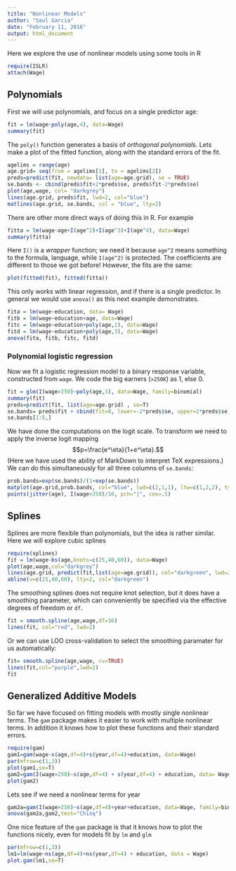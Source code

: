 ```yaml
---
title: "Nonlinear Models"
author: "Saul Garcia"
date: "February 11, 2016"
output: html_document
---
```


Here we explore the use of nonlinear models using some tools in R

```r
require(ISLR)
attach(Wage)
```

Polynomials
---------------------

First we will use polynomials, and focus on a single predictor age:

```r
fit = lm(wage~poly(age,4), data=Wage)
summary(fit)
```

The `poly()` function generates a basis of *orthogonal polynomials*.
Lets make a plot of the fitted function, along with the standard errors of the fit.

```r
agelims = range(age)
age.grid= seq(from = agelims[1], to = agelims[2])
preds=predict(fit, newdata= list(age=age.grid), se = TRUE)
se.bands <- cbind(preds$fit+2*preds$se, preds$fit-2*preds$se)
plot(age,wage, col= "darkgrey")
lines(age.grid, preds$fit, lwd=2, col="blue")
matlines(age.grid, se.bands, col = "blue", lty=2)
```

There are other more direct ways of doing this in R. For example

```r
fitta = lm(wage~age+I(age^2)+I(age^3)+I(age^4), data=Wage)
summary(fitta)
```

Here `I()` is a *wrapper* function; we need it because `age^2` means something to the formula, language, while `I(age^2)`
 is protected. The coefficients are different to those we got before! However, the fits are the same:
 
```r
plot(fitted(fit), fitted(fitta))
```

This only works with linear regression, and if there is a single predictor. In general we would use `anova()` as this next example demonstrates.

```r
fita = lm(wage~education, data= Wage)
fitb = lm(wage~education+age, data=Wage)
fitc = lm(wage~education+poly(age,2), data=Wage)
fitd = lm(wage~education+poly(age,3), data=Wage)
anova(fita, fitb, fitc, fitd)
```

### Polynomial logistic regression

Now we fit a logistic regression model to a binary response variable, constructed from `wage`. We code the big earners (`>250K`) as 1, else 0.

```r
fit = glm(I(wage>250)~poly(age,3), data=Wage, family=binomial)
summary(fit)
preds=predict(fit, list(age=age.grid) , se=T)
se.bands= preds$fit + cbind(fit=0, lower=-2*preds$se, upper=2*preds$se)
se.bands[1:5,]
```

We have done the computations on the logit scale. To transform we need to apply the inverse logit mapping
$$p=\frac{e^\eta}{1+e^\eta}.$$
(Here we have used the ability of MarkDown to interpret TeX expressions.)
We can do this simultaneously for all three columns of `se.bands`:

```r
prob.bands=exp(se.bands)/(1+exp(se.bands))
matplot(age.grid,prob.bands, col="blue", lwd=c(2,1,1), ltw=c(1,2,2), type="l", ylim=c(0,.1))
points(jitter(age), I(wage>250)/10, pch="|", cex=.5)
```

Splines
------------------

Splines are more flexible than polynomials, but the idea is rather similar. 
Here we will explore cubic splines

```r
require(splines)
fit = lm(wage~bs(age,knots=c(25,40,60)), data=Wage)
plot(age,wage,col="darkgrey")
lines(age.grid, predict(fit,list(age=age.grid)), col="darkgreen", lwd=2)
abline(v=c(25,40,60), lty=2, col="darkgreen")
```

The smoothing splines does not require knot selection, but it does have a smoothing parameter, which can conveniently be specified via the effective degrees of freedom or `df`.

```r
fit = smooth.spline(age,wage,df=16)
lines(fit, col="red", lwd=2)
```

Or we can use LOO cross-validation to select the smoothing paramater for us automatically:

```r
fit= smooth.spline(age,wage, cv=TRUE)
lines(fit,col="purple",lwd=2)
fit
```

Generalized Additive Models
---------------------------

So far we have focused on fitting models with mostly single nonlinear terms.
The `gam` package makes it easier to work with multiple nonlinear terms. In addition it knows how to plot these functions and their standard errors.

```r
require(gam)
gam1=gam(wage~s(age,df=4)+s(year,df=4)+education, data=Wage)
par(mfrow=c(1,3))
plot(gam1,se=T)
gam2=gam(I(wage>250)~s(age,df=4) + s(year,df=4) + education, data= Wage, family=binomial)
plot(gam2)
```

Lets see if we need a nonlinear terms for year

```r
gam2a=gam(I(wage>250)~s(age,df=4)+year+education, data=Wage, family=binomial)
anova(gam2a,gam2,test="Chisq")
```

One nice feature of the `gam` package is that it knows how to plot the functions nicely, even for models fit by `lm` and `glm`

```r
par(mfrow=c(1,3))
lm1=lm(wage~ns(age,df=4)+ns(year,df=4) + education, data = Wage)
plot.gam(lm1,se=T)
```